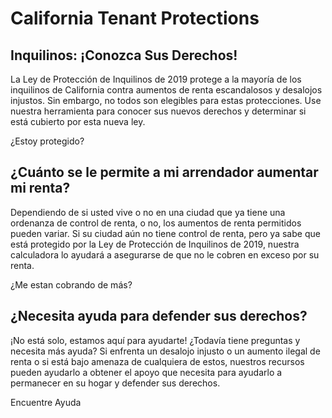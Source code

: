
# California Tenant Protections

## Inquilinos: ¡Conozca Sus Derechos!

La Ley de Protección de Inquilinos de 2019 protege a la mayoría de los inquilinos de California contra aumentos de renta escandalosos y desalojos injustos. Sin embargo, no todos son elegibles para estas protecciones. Use nuestra herramienta para conocer sus nuevos derechos y determinar si está cubierto por esta nueva ley.

<PrimaryButton to="/es/eligibility">¿Estoy protegido?</PrimaryButton>

## ¿Cuánto se le permite a mi arrendador aumentar mi renta?

Dependiendo de si usted vive o no en una ciudad que ya tiene una ordenanza de control de renta, o no, los aumentos de renta permitidos pueden variar. Si su ciudad aún no tiene control de renta, pero ya sabe que está protegido por la Ley de Protección de Inquilinos de 2019, nuestra calculadora lo ayudará a asegurarse de que no le cobren en exceso por su renta.

<PrimaryButton to="/es//calculator">¿Me estan cobrando de más?</PrimaryButton>

## ¿Necesita ayuda para defender sus derechos?

¡No está solo, estamos aquí para ayudarte! ¿Todavía tiene preguntas y necesita más ayuda? Si enfrenta un desalojo injusto o un aumento ilegal de renta o si está bajo amenaza de cualquiera de estos, nuestros recursos pueden ayudarlo a obtener el apoyo que necesita para ayudarlo a permanecer en su hogar y defender sus derechos.

<PrimaryButton to="/es//resources">Encuentre Ayuda</PrimaryButton>
